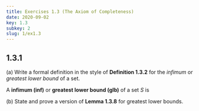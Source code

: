 ```yaml
---
title: Exercises 1.3 (The Axiom of Completeness)
date: 2020-09-02
key: 1.3
subkey: 2
slug: 1/ex1.3
---
```


## 1.3.1
(a) Write a formal definition in the style of **Definition 1.3.2** for the _infimum_ or _greatest lower bound_ of a set.

A **infimum (inf)** or **greatest lower bound (glb)** of a set $S$ is


(b) State and prove a version of **Lemma 1.3.8** for greatest lower bounds.
